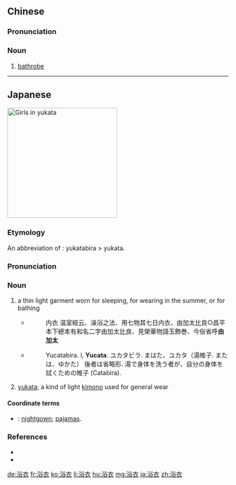 ==Chinese==
{{zh-forms}}

===Pronunciation===
{{zh-pron
|m=yùyī
|c=juk6 ji1
|mn=e̍k-i
|cat=n
}}

===Noun===
{{zh-noun|mw=件}}

# [[bathrobe]]

----

==Japanese==
{{ja-kanjitab|yomi=irr|sort=ゆかた}}
[[Image:Yukata tokyo.JPG|thumb|right|250px|Girls in '''yukata''']]
{{wikipedia|lang=ja}}

===Etymology===
An abbreviation of {{m|ja|sc=Jpan|湯帷子||tr=yukatabira}}: yukatabira > yukata.

===Pronunciation===
{{ja-pron|acc=h|y=i|ゆかた}}

===Noun===
{{ja-noun|ゆかた}}

# a thin light garment worn for sleeping, for wearing in the summer, or for bathing
#* {{RQ:Wamyō Ruijushō|6|32}}
#*: 内衣 温室經云、澡浴之法、用七物其七日内衣、由加太比良○昌平本下總本有和名二字由加太比良、見榮華物語玉飾巻、今俗省呼'''由加太'''
#* {{RQ:Nippo Jisho|833}}
#*: Yucatabira. l, '''Yucata'''. ユカタビラ. まはた、ユカタ（湯帷子. または、ゆかた） 後者は省略形. 湯で身体を洗う者が、自分の身体を拭くための帷子 (Catabira).
# [[yukata]]; a kind of light [[kimono]] used for general wear

====Coordinate terms====
* {{ja-r|寝間着|ねまき}}: [[nightgown]]; [[pajamas]].

===References===
* {{R:Nippo Jisho}}
* {{R:Wamyō Ruijushō}}

[[de:浴衣]]
[[fr:浴衣]]
[[ko:浴衣]]
[[li:浴衣]]
[[hu:浴衣]]
[[mg:浴衣]]
[[ja:浴衣]]
[[zh:浴衣]]
